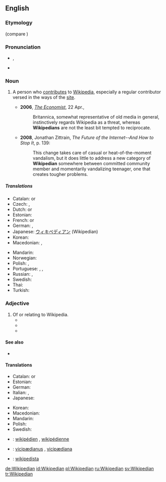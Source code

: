 ==English==

===Etymology===
{{suffix|Wikipedia|ian}} (compare {{term|encyclopaedist}})

===Pronunciation===
* {{IPA|/wɪ.kɪˈpiː.dɪ.ən/}}, {{X-SAMPA|/wI.kI"pi:.dI.@n/}}
* {{audio|Wikipedian.ogg|Audio}}

===Noun===
{{en-noun}}

# {{Wiktionary and WMF jargon}} A person who [[contribute]]s to [[Wikipedia]], especially a regular contributor versed in the ways of the [[Website|site]].
#* '''2006''', ''[[w:The Economist|The Economist]]'', 22 Apr.,
#*: Britannica, somewhat representative of old media in general, instinctively regards Wikipedia as a threat, whereas '''Wikipedians''' are not the least bit tempted to reciprocate.
#* '''2008''', Jonathan Zittrain, ''The Future of the Internet--And How to Stop It'', p. 139:
#*: This change takes care of casual or heat-of-the-moment vandalism, but it does little to address a new category of '''Wikipedian''' somewhere between committed community member and momentarily vandalizing teenager, one that creates tougher problems.

=====Translations=====
{{trans-top|a person who uses, edits, or contributes to Wikipedia}}
* Catalan: {{t-|ca|viquipedista|m}} or {{f}}
* Czech: {{t+|cs|wikipedista|m}}, {{t+|cs|wikipedistka|f}}
* Dutch: {{t+|nl|Wikipediaan|m}} or {{f}}
* Estonian: {{t-|et|vikipedist}}
* French: {{t+|fr|wikipédiste|m}} or {{f}}
* German: {{t+|de|Wikipedianer|m}}, {{t+|de|Wikipedianerin|f}}
* Japanese: [[ウィキペディアン]] (Wikipedian)
* Korean: {{t-|ko|위키백과 사용자|sc=Kore}}
* Macedonian: {{t-|mk|википедијанец|m|tr=vikipedijánec|sc=Cyrl}}, {{t-|mk|википедијанка|f|tr=vikipedijánka|sc=Cyrl}}
{{trans-mid}}
* Mandarin: {{zh-tsp|維基人|维基人|Wéijīrén}}
* Norwegian: {{t-|no|wikipedant|m}}
* Polish: {{t+|pl|wikipedysta|m}}, {{t+|pl|wikipedystka|f}}
* Portuguese: {{t-|pt|Wikipedian|m|f}}, {{t-|pt|Wikipediano|m}}, {{t-|pt|Wikipediana|f}}
* Russian: {{t+|ru|википедист|m}}, {{t-|ru|википедистка|f}}
* Swedish: {{t+|sv|wikipedian|c}}
* Thai: {{t-|th|ชาววิกิพีเดีย|tr=chow wikipedia}}
* Turkish: {{t+|tr|vikipedist}}
{{trans-bottom}}

===Adjective===
{{en-adj|-}}

# Of or relating to Wikipedia.
#* {{quote-news|title=The Wikipedia FAQK|work=Wired News|date=Apr 19|year=2006|passage=Many scholars of '''Wikipedian''' theology theorize that if consensus is ever reached, Wikipedia will spontaneously disappear.}}
#* {{quote-news|title=The language of the love of language|work=Globe and Mail|date=Sep 6|year=2007|author=GALE ZOË GARNETT|passage=In these Googlial '''Wikipedian''' times, a vast collection of wordbooks may seem slow, unnecessary or both. }}
#* {{quote-news|title=''Here Comes Everybody'', by Clay Shirky. ''We-Think'', by Charles Leadbeater|author=Pat Kane|work=Independent|date=Mar 21|year=2008|passage=If people stopped believing in the '''Wikipedian''' ideal, and used its tools for vandalism, "it's unlikely the whole enterprise would survive a week"}}

====See also====
* {{pedialite|Wikipedians}}

====Translations====
{{trans-top|of or relating to Wikipedia}}
* Catalan: {{t-|ca|Viquipedista|m}} or {{f}}
* Estonian: {{t-|et|vikipeediline}}
* German: {{t-|de|Wikipedia-}} <!-- there is no real adjective; use a compound instead -->
* Italian: {{t-|it|wikipediano|m}}, {{t-|it|wikipediana|f}}
* Japanese: {{t-|ja|ウィキペディアの|tr=wikipedia no}}
{{trans-mid}}
* Korean: {{t-|ko|위키백과의, 위키백과에 관한|sc=Kore}}
* Macedonian: {{t-|mk|википедиски|m|tr=vikipédiski|sc=Cyrl}}
* Mandarin: {{zh-tsp|維基百科的|维基百科的|Wéijībăikēde}}
* Polish: {{t-|pl|wikipedystyczny|m}}
* Swedish: {{t-|sv|wikipedia-}}
{{trans-bottom}}

{{checktrans-top}}
* {{ttbc|fr}}: [[wikipédien]] {{m}}, [[wikipédienne]] {{f}}
{{trans-mid}}
* {{ttbc|la}}: [[vicipædianus]] {{m}}, [[vicipædiana]] {{f}}
* {{ttbc|es}}: [[wikipedista]]
{{trans-bottom}}

[[de:Wikipedian]]
[[id:Wikipedian]]
[[pl:Wikipedian]]
[[ru:Wikipedian]]
[[sv:Wikipedian]]
[[tr:Wikipedian]]